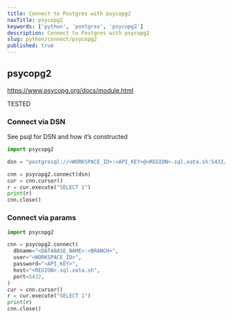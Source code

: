 ```yaml
---
title: Connect to Postgres with psycopg2
navTitle: psycopg2
keywords: ['python', 'postgres', 'psycopg2']
description: Connect to Postgres with psycopg2
slug: python/connect/psycopg2
published: true
---
```


## psycopg2

https://www.psycopg.org/docs/module.html

TESTED

### Connect via DSN

See psql for DSN and how it’s constructed

```python
import psycopg2

dsn = "postgresql://<WORKSPACE_ID>:<API_KEY>@<REGION>.sql.xata.sh:5432/<DATABASE_NAME>:<BRANCH_NAME>"

cnn = psycopg2.connect(dsn)
cur = cnn.cursor()
r = cur.execute("SELECT 1")
print(r)
cnn.close()
```

### Connect via params

```python
import psycopg2

cnn = psycopg2.connect(
  dbname="<DATABASE_NAME>:<BRANCH>",
  user="<WORKSPACE_ID>",
  password="<API_KEY>",
  host="<REGION>.sql.xata.sh",
  port=5432,
)
cur = cnn.cursor()
r = cur.execute("SELECT 1")
print(r)
cnn.close()
```
